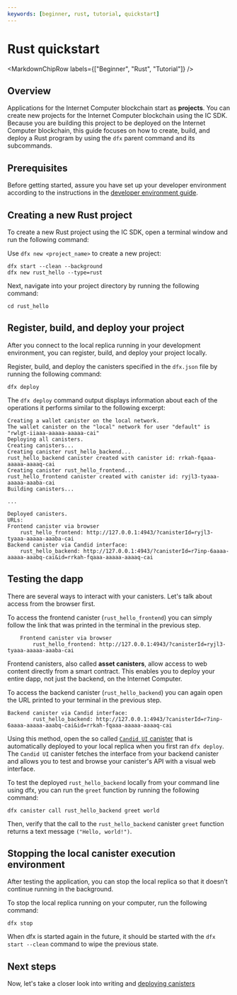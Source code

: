 ```yaml
---
keywords: [beginner, rust, tutorial, quickstart]
---
```



# Rust quickstart

<MarkdownChipRow labels={["Beginner", "Rust", "Tutorial"]} />

## Overview

Applications for the Internet Computer blockchain start as **projects**. You can create new projects for the Internet Computer blockchain using the IC SDK. Because you are building this project to be deployed on the Internet Computer blockchain, this guide focuses on how to create, build, and deploy a Rust program by using the `dfx` parent command and its subcommands.

## Prerequisites

Before getting started, assure you have set up your developer environment according to the instructions in the [developer environment guide](./3-dev-env.mdx).

## Creating a new Rust project

To create a new Rust project using the IC SDK, open a terminal window and run the following command:

Use `dfx new <project_name>` to create a new project:

```
dfx start --clean --background
dfx new rust_hello --type=rust
```


Next, navigate into your project directory by running the following command:

```
cd rust_hello
```

## Register, build, and deploy your project

After you connect to the local replica running in your development environment, you can register, build, and deploy your project locally.

Register, build, and deploy the canisters specified in the `dfx.json` file by running the following command:

```
dfx deploy
```

The `dfx deploy` command output displays information about each of the operations it performs similar to the following excerpt:

```
Creating a wallet canister on the local network.
The wallet canister on the "local" network for user "default" is "rwlgt-iiaaa-aaaaa-aaaaa-cai"
Deploying all canisters.
Creating canisters...
Creating canister rust_hello_backend...
rust_hello_backend canister created with canister id: rrkah-fqaaa-aaaaa-aaaaq-cai
Creating canister rust_hello_frontend...
rust_hello_frontend canister created with canister id: ryjl3-tyaaa-aaaaa-aaaba-cai
Building canisters...

...

Deployed canisters.
URLs:
Frontend canister via browser
    rust_hello_frontend: http://127.0.0.1:4943/?canisterId=ryjl3-tyaaa-aaaaa-aaaba-cai
Backend canister via Candid interface:
    rust_hello_backend: http://127.0.0.1:4943/?canisterId=r7inp-6aaaa-aaaaa-aaabq-cai&id=rrkah-fqaaa-aaaaa-aaaaq-cai
```

## Testing the dapp

There are several ways to interact with your canisters. Let's talk about access from the browser first.

To access the frontend canister (`rust_hello_frontend`) you can simply follow the link that was printed in the terminal in the previous step.
```
    Frontend canister via browser
        rust_hello_frontend: http://127.0.0.1:4943/?canisterId=ryjl3-tyaaa-aaaaa-aaaba-cai
```

Frontend canisters, also called **asset canisters**, allow access to web content directly from a smart contract. This enables you to deploy your entire dapp, not just the backend, on the Internet Computer.

To access the backend canister (`rust_hello_backend`) you can again open the URL printed to your terminal in the previous step.
```
Backend canister via Candid interface:
        rust_hello_backend: http://127.0.0.1:4943/?canisterId=r7inp-6aaaa-aaaaa-aaabq-cai&id=rrkah-fqaaa-aaaaa-aaaaq-cai
```
Using this method, open the so called [`Candid UI` canister](https://github.com/dfinity/candid/tree/master/tools/ui) that is automatically deployed to your local replica when you first ran `dfx deploy`. The `Candid UI` canister fetches the interface from your backend canister and allows you to test and browse your canister's API with a visual web interface.

To test the deployed `rust_hello_backend` locally from your command line using dfx, you can run the `greet` function by running the following command:

```
dfx canister call rust_hello_backend greet world
```

Then, verify that the call to the `rust_hello_backend` canister `greet` function returns a text message `("Hello, world!")`.

## Stopping the local canister execution environment

After testing the application, you can stop the local replica so that it doesn’t continue running in the background.

To stop the local replica running on your computer, run the following command:

```
dfx stop
```

When dfx is started again in the future, it should be started with the `dfx start --clean` command to wipe the previous state.

## Next steps

Now, let's take a closer look into writing and [deploying canisters](2-dev-env.mdx)
